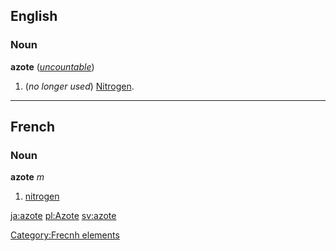 ==English==
===Noun===
'''azote''' (''[[uncountable]]'')

#(''no longer used'') [[Nitrogen]].

----
==French==
===Noun===
'''azote''' ''m''

#[[nitrogen]]
[[Category:Frecnh elements]]
[[ja:azote]]
[[pl:Azote]]
[[sv:azote]]